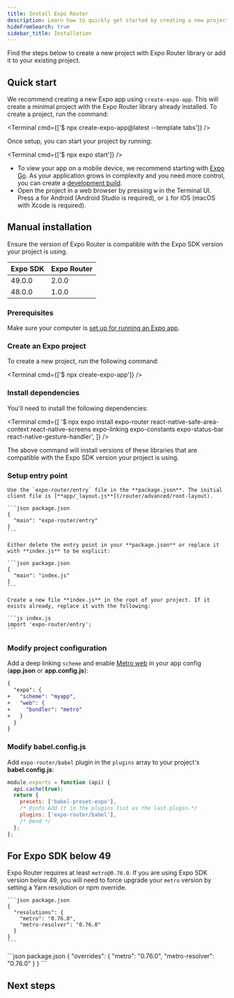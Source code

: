 ```yaml
---
title: Install Expo Router
description: Learn how to quickly get started by creating a new project with Expo Router or add the library to an existing project.
hideFromSearch: true
sidebar_title: Installation
---
```



Find the steps below to create a new project with Expo Router library or add it to your existing project.

## Quick start

<Step label="1">

We recommend creating a new Expo app using `create-expo-app`. This will create a minimal project with the Expo Router library already installed. To create a project, run the command:

<Terminal cmd={['$ npx create-expo-app@latest --template tabs']} />

</Step>

<Step label="2">

Once setup, you can start your project by running:

<Terminal cmd={['$ npx expo start']} />

- To view your app on a mobile device, we recommend starting with [Expo Go](/get-started/expo-go). As your application grows in complexity and you need more control, you can create a [development build](/develop/development-builds/introduction/).
- Open the project in a web browser by pressing <kbd>w</kbd> in the Terminal UI. Press <kbd>a</kbd> for Android (Android Studio is required), or <kbd>i</kbd> for iOS (macOS with Xcode is required).

</Step>

## Manual installation

Ensure the version of Expo Router is compatible with the Expo SDK version your project is using.

| Expo SDK | Expo Router |
| -------- | ----------- |
| 49.0.0   | 2.0.0       |
| 48.0.0   | 1.0.0       |

### Prerequisites

Make sure your computer is [set up for running an Expo app](/get-started/installation/).

<Step label="1">

### Create an Expo project

To create a new project, run the following command:

<Terminal cmd={['$ npx create-expo-app']} />

</Step>

<Step label="2">

### Install dependencies

You'll need to install the following dependencies:

<Terminal
  cmd={[
    '$ npx expo install expo-router react-native-safe-area-context react-native-screens expo-linking expo-constants expo-status-bar react-native-gesture-handler',
  ]}
/>

The above command will install versions of these libraries that are compatible with the Expo SDK version your project is using.

</Step>

<Step label="3">

### Setup entry point

<Tabs>

<Tab label="SDK 49 and above">

    Use the `expo-router/entry` file in the **package.json**. The initial client file is [**app/_layout.js**](/router/advanced/root-layout).

    ```json package.json
    {
      "main": "expo-router/entry"
    }
    ```

</Tab>

<Tab label="SDK 48">

    Either delete the entry point in your **package.json** or replace it with **index.js** to be explicit:

    ```json package.json
    {
      "main": "index.js"
    }
    ```

    Create a new file **index.js** in the root of your project. If it exists already, replace it with the following:

    ```js index.js
    import 'expo-router/entry';
    ```

</Tab>

</Tabs>

</Step>

<Step label="4">

### Modify project configuration

Add a deep linking `scheme` and enable [Metro web](/guides/customizing-metro/#adding-web-support-to-metro) in your app config (**app.json** or **app.config.js**):

```diff
{
  "expo": {
+   "scheme": "myapp",
+   "web": {
+     "bundler": "metro"
+   }
  }
}
```

</Step>

<Step label="5">

### Modify babel.config.js

Add `expo-router/babel` plugin in the `plugins` array to your project's **babel.config.js**:

```js babel.config.js
module.exports = function (api) {
  api.cache(true);
  return {
    presets: ['babel-preset-expo'],
    /* @info Add it in the plugins list as the last plugin.*/
    plugins: ['expo-router/babel'],
    /* @end */
  };
};
```

</Step>

## For Expo SDK below 49

Expo Router requires at least `metro@0.76.0`. If you are using Expo SDK version below 49, you will need to force upgrade your `metro` version by setting a Yarn resolution or npm override.

<Tabs>

<Tab label="Yarn">

    ```json package.json
    {
      "resolutions": {
        "metro": "0.76.0",
        "metro-resolver": "0.76.0"
      }
    }
    ```

</Tab>

<Tab label="npm">
    ```json package.json
    {
      "overrides": {
        "metro": "0.76.0",
        "metro-resolver": "0.76.0"
      }
    }
    ```
</Tab>

</Tabs>

## Next steps

<BoxLink
  title="Create pages with Expo Router"
  Icon={BookOpen02Icon}
  description=" Learn about the file-based routing convention used by Expo Router."
  href="/routing/create-pages/"
/>
